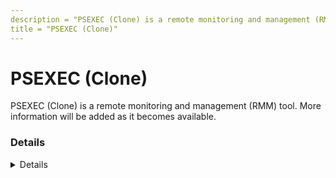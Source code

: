 ---
description = "PSEXEC (Clone) is a remote monitoring and management (RMM) tool. More information will be added as it becomes available."
title = "PSEXEC (Clone)"
---



# PSEXEC (Clone)

PSEXEC (Clone) is a remote monitoring and management (RMM) tool. More information will be added as it becomes available.

### Details
<Details author={""}
         category={""}
         created={""}
         website={""}
         lastModified={"2024-02-09"}
         privileges={""}
         free={ false }
         verification={ false }
/>

#### Installation Paths
<Card code={ ["paexec.exe", "PAExec-*.exe", "csexec.exe ", "remcom.exe", "remcomsvc.exe", "xcmd.exe", "xcmdsvc.exe"] }/>





### Forensic Artifacts




#### Network Artifacts
<EuiSpacer size="xl"/>
<NetworkArtifactsTable data={ [{"Description": "Known remote domains", "Domains": ["user_managed"], "Ports": []}] }/>




### Detections
- Detects potential network activity of PSEXEC (Clone) RMM tool
  - [Sigma Rule](https://github.com/magicsword-io/LOLRMM/blob/main/detections/sigma/psexec__clone__network_sigma.yml)
- Detects potential processes activity of PSEXEC (Clone) RMM tool
  - [Sigma Rule](https://github.com/magicsword-io/LOLRMM/blob/main/detections/sigma/psexec__clone__processes_sigma.yml)

### References
- [https://www.poweradmin.com/paexec/](https://www.poweradmin.com/paexec/)

